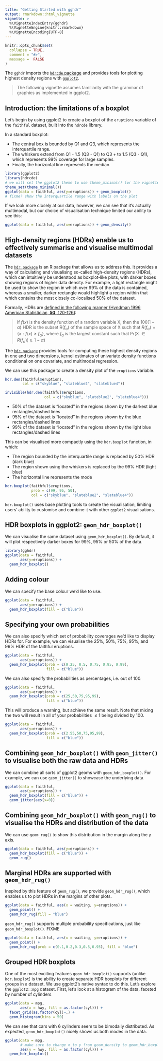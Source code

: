 ```yaml
---
title: "Getting Started with gghdr"
output: rmarkdown::html_vignette
vignette: >
  %\VignetteIndexEntry{gghdr}
  %\VignetteEngine{knitr::rmarkdown}
  %\VignetteEncoding{UTF-8}
---
```


```r
knitr::opts_chunk$set(
  collapse = TRUE,
  comment = "#>",
  message =  FALSE
)
```

The `gghdr` imports the [`hdrcde` package](https://cran.r-project.org/web/packages/hdrcde/index.html) and provides tools for plotting highest density regions with [`ggplot2`](https://ggplot2.tidyverse.org/). 

> The following vignette assumes familiarity with the grammar of graphics as implemented in ggplot2. 

## Introduction: the limitations of a boxplot

Let's begin by using ggplot2 to create a boxplot of the `eruptions` variable of the `faithful` dataset, built into the `hdrcde` library. 

In a standard boxplot:

- The central box is bounded by Q1 and Q3, which represents the interquartile range. 
- The whiskers extend from Q1 - 1.5 (Q3 - Q1) to Q3 + to 1.5 (Q3 - Q1), which represents 99% coverage for large samples. 
- Finally, the horizontal line represents the median.


```r
library(ggplot2)
library(hdrcde)
# we will set the ggplot2 theme to use theme_minimal() for the vignette
theme_set(theme_minimal())
ggplot(data = faithful, aes(y=eruptions)) + geom_boxplot() 
# fixme? show the interquartile range with labels on the plot
```




If we look more closely at our data, however, we can see that it's actually multimodal, but our choice of visualisation technique limited our ability to see this:

```r
ggplot(data = faithful, aes(x=eruptions)) + geom_density()
```

## High-density regions (HDRs) enable us to effectively summarise and visualise multimodal datasets

The [`hdr package`](http://pkg.robjhyndman.com/hdrcde/index.html) is an R package that allows us to address this. It provides a way of calculating and visualising so-called high-density regions (HDRs), which can intuitively be understood as boxplot-like plots, with darker boxes showing regions of higher data density. For example, a light rectangle might be used to show the region in which over 99% of the data is contained, whereas a smaller, darker rectangle would highlight a region within that which contains the most closely co-localised 50% of the dataset. 


Formally, HDRs are [defined in the following manner (Hyndman  1996  American Statistician, **50**, 120-126)](https://robjhyndman.com/publications/computing-and-graphing-highest-density-regions/):

> If $f(x)$ is the density function of a random variable X, 
> then the  $100 (1 -\alpha)$ HDR is the subset R($f_\alpha$) of the sample space of X such that 
> $R(f_\alpha) = \{x: f(x) \geq f_\alpha\}$, where $f_\alpha$ is the largest constant such that Pr(X $\in R(f_\alpha)) \geq 1-\alpha$)



The [`hdr package`](http://pkg.robjhyndman.com/hdrcde/index.html) provides tools for computing these highest density regions in one and two dimensions, kernel estimates of univariate density functions conditional on one covariate, and multimodal regression. 

We can use this package to create a density plot of the `eruptions` variable.

```r
hdr.den(faithful$eruptions, 
        col = c("skyblue", "slateblue2", "slateblue4"))
```

```r
invisible(hdr.den(faithful$eruptions, 
                  col = c("skyblue", "slateblue2", "slateblue4")))
```



- 50% of the dataset is "located" in the regions shown by the darkest blue rectangles/dashed lines
- 95% of the dataset is "located" in the regions shown by the blue rectangles/dashed lines
- 99% of the dataset is "located" in the regions shown by the light blue rectangles/dashed lines

This can be visualised more compactly using the `hdr.boxplot` function, in which:

- The region bounded by the interquartile range is replaced by 50% HDR (dark blue)
- The region shown using the whiskers is replaced by the 99% HDR (light blue)
- The horizontal line represents the mode 


```r
hdr.boxplot(faithful$eruptions, 
            prob = c(99, 95, 50),
            col = c("skyblue", "slateblue2", "slateblue4"))
```

`hdr.boxplot()` uses base plotting tools to create the visualisation, limiting users' ability to customise and combine it with other `ggplot2` visualisations.


## HDR boxplots in ggplot2: `geom_hdr_boxplot()`

We can visualise the same dataset using `geom_hdr_boxplot()`. By default, it will plot respectively darker boxes for 99%, 95% or 50% of the data.

```r
library(gghdr)
ggplot(data = faithful, 
       aes(y=eruptions)) + 
  geom_hdr_boxplot() 

```

## Adding colour

We can specify the base colour we'd like to use.

```r
ggplot(data = faithful, 
       aes(y=eruptions)) + 
  geom_hdr_boxplot(fill = c("blue")) 
```

## Specifying your own probabilities

We can also specify which set of probability coverages we'd like to display HDRs for. For example, we can visualise the 25%, 50%, 75%, 95%, and 99% HDR of the faithful eruptions.

```r
ggplot(data = faithful, 
       aes(y=eruptions)) + 
  geom_hdr_boxplot(prob = c(0.25, 0.5, 0.75, 0.95, 0.99),
                   fill = c("blue")) 
```

We can also specify the probabilities as percentages, i.e. out of 100. 

```r
ggplot(data = faithful, 
       aes(y=eruptions)) + 
  geom_hdr_boxplot(prob = c(25,50,75,95,99),
                   fill = c("blue")) 
```

This will produce a warning, but achieve the same result. Note that mixing the two will result in all of your probabilities $\leq1$ being divided by 100.

```r
ggplot(data = faithful, 
       aes(y=eruptions)) + 
  geom_hdr_boxplot(prob = c(2.55,50,75,95,99),
                   fill = c("blue")) 
```


## Combining `geom_hdr_boxplot()` with `geom_jitter()` to visualise both the raw data and HDRs

We can combine all sorts of ggplot2 geoms with `geom_hdr_boxplot()`. For example, we can use `geom_jitter()` to showcase the underlying data.

```r
ggplot(data = faithful, 
       aes(y=eruptions)) + 
  geom_hdr_boxplot(fill = c("blue")) + 
  geom_jitter(aes(x=0))
```

## Combining `geom_hdr_boxplot()` with `geom_rug()` to visualise the HDRs and distribution of the data

We can use `geom_rug()` to show this distribution in the margin along the y axis. 

```r
ggplot(data = faithful, aes(y=eruptions)) + 
  geom_hdr_boxplot(fill = c("blue")) + 
  geom_rug()
```

## Marginal HDRs are supported with `geom_hdr_rug()` 

Inspired by this feature of `geom_rug()`, we provide `geom_hdr_rug()`, which enables us to plot HDRs in the margins of other plots. 

```r
ggplot(data = faithful, aes(x = waiting, y=eruptions)) + 
  geom_point() +
  geom_hdr_rug(fill = "blue")
```

`geom_hdr_rug()` supports multiple probability specifications, just like `geom_hdr_boxplot()`. FIXME





```r
ggplot(data = faithful, aes(x = waiting, y=eruptions)) + 
  geom_point() +
  geom_hdr_rug(prob = c(0.1,0.2,0.3,0.5,0.95), fill = "blue")
```

## Grouped HDR boxplots

One of the most exciting features `geom_hdr_boxplot()` supports (unlike `hdr.boxplot`) is the ability to create separate HDR boxplots for different groups in a dataset. We use ggplot2's native syntax to do this. Let's explore the `ggplot2::mpg` dataset. First, let's look at a histogram of the data, faceted by number of cylinders


```r
ggplot(data = mpg, 
       aes(x = hwy, fill = as.factor(cyl))) +
  facet_grid(as.factor(cyl)~.) + 
  geom_histogram(bins = 50) 
```

We can see that cars with 6 cylinders seem to be bimodally distributed. As expected,  `geom_hdr_boxplot()` nicely shows us both modes in the data.


```r
ggplot(data = mpg, 
       # make sure to change x to y from geom_density to geom_hdr_boxplot
       aes(y = hwy, fill = as.factor(cyl))) + 
  geom_hdr_boxplot()
```



